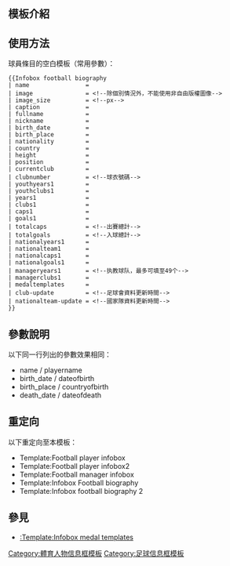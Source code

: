 <includeonly><!-- 在這裡加入模板的保護標識 --></includeonly><noinclude>{{template doc page viewed directly}}</noinclude>
<!-- 在本行下編輯模板說明 -->
== 模板介紹 ==

== 使用方法 ==
球員條目的空白模板（常用參數）：
<pre style=width:500px;>
{{Infobox football biography
| name                = 
| image               = <!--除個別情況外，不能使用非自由版權圖像-->
| image_size          = <!--px-->
| caption             = 
| fullname            = 
| nickname            = 
| birth_date          = 
| birth_place         = 
| nationality         =
| country             = 
| height              = 
| position            = 
| currentclub         = 
| clubnumber          = <!--球衣號碼-->
| youthyears1         = 
| youthclubs1         = 
| years1              = 
| clubs1              = 
| caps1               = 
| goals1              = 
| totalcaps           = <!--出賽總計-->
| totalgoals          = <!--入球總計-->
| nationalyears1      = 
| nationalteam1       = 
| nationalcaps1       = 
| nationalgoals1      = 
| manageryears1       = <!--执教球队，最多可填至49个-->
| managerclubs1       = 
| medaltemplates      = 
| club-update         = <!--足球會資料更新時間-->
| nationalteam-update = <!--國家隊資料更新時間-->
}}
</pre>

== 參數說明 ==
以下同一行列出的參數效果相同：
*name / playername
*birth_date / dateofbirth
*birth_place / countryofbirth
*death_date / dateofdeath

== 重定向 ==
以下重定向至本模板：
* Template:Football player infobox
* Template:Football player infobox2
* Template:Football manager infobox
* Template:Infobox Football biography
* Template:Infobox football biography 2

== 參見 ==
*[[:Template:Infobox medal templates]]

<includeonly>
[[Category:體育人物信息框模板]]
[[Category:足球信息框模板]]
</includeonly>